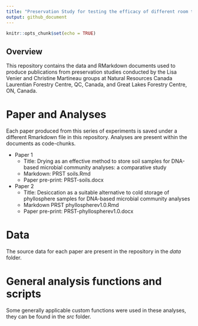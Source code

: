 ```yaml
---
title: "Preservation Study for testing the efficacy of different room temperature preservation approaches"
output: github_document
---
```


```r
knitr::opts_chunk$set(echo = TRUE)
```

## Overview

This repository contains the data and RMarkdown documents used to produce publications from preservation studies conducted by the Lisa Venier and Christine Martineau groups at Natural Resources Canada Laurentian Forestry Centre, QC, Canada, and Great Lakes Forestry Centre, ON, Canada. 

# Paper and Analyses
Each paper produced from this series of experiments is saved under a different Rmarkdown file in this repository. Analyses are present within the documents as code-chunks.

- Paper 1
  + Title: Drying as an effective method to store soil samples for DNA-based microbial community analyses: a comparative study
  + Markdown: PRST soils.Rmd
  + Paper pre-print: PRST-soils.docx
  
- Paper 2 
  + Title: Desiccation as a suitable alternative to cold storage of phyllosphere samples for DNA-based microbial community analyses
  + Markdown PRST phyllospherev1.0.Rmd
  + Paper pre-print: PRST-phyllospherev1.0.docx

# Data
The source data for each paper are present in the repository in the *data* folder. 

# General analysis functions and scripts

Some generally applicable custom functions were used in these analyses, they can be found in the *src* folder.
